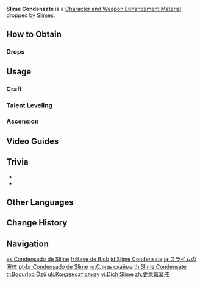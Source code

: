 {{Item Infobox
|id           = 112002
|image        = Item Slime Condensate.png
|title        = Sli&shy;me Con&shy;den&shy;sate
|type         = Character and Weapon Enhancement Materials
|group        = Slime Materials
|group2       = General Enemy Drops
|invCategory  = Character Development Items
|quality      = 1
|description  = A thick coating found on slimes. Most commonly seen material in elemental workshops.
|source1      = Dropped by [[Slimes]]
|source2      = 
}}
'''Slime Condensate''' is a [[Character and Weapon Enhancement Material]] dropped by [[Slimes]].
==How to Obtain==
===Drops===
{{Dropped By}}

==Usage==
===Craft===
{{Craft Usage}}

===Talent Leveling===
{{Talent Leveling Usage}}

===Ascension===
{{Ascension Usage}}

==Video Guides==
{{EVT
|video1   = https://youtu.be/WygaIgDClwY
|caption1 = Liyue Region Farm Guide (250 total)
}}

==Trivia==
* {{Mail Attachments by Category List}}
* {{Related Items|type=variant}}

==Other Languages==
{{Other Languages
|en      = Slime Condensate
|zhs     = 史莱姆凝液
|zhs_rm  = Shǐláimǔ Níngyè
|zht     = 史萊姆凝液
|zht_rm  = Shǐláimǔ Níngyè
|zh_tl   = Slime Condensate
|ja      = スライムの液体
|ja_rm   = Suraimu no Ekitai
|ja_tl   = Slime Liquid
|ko      = 슬라임 응축액
|ko_rm   = Seullaim Eungchuk'aek
|ko_tl   = Slime Condensate
|es      = Condensado de Slime
|es_tl   = Slime Condensate
|fr      = Bave de Blob
|fr_tl   = {{Lex|Slime|fr}}'s Drool
|ru      = Слизь слайма
|ru_tl   = Slime Mucus
|th      = Slime Condensate
|vi      = Dịch Slime
|vi_tl   = 
|de      = Schleimabsonderung
|de_tl   = Slime Secretions
|de_note = The German translation switches the names of Slime Condensate and [[Slime Secretions]].
|id      = Slime Condensate
|pt      = Condensado de Slime
|pt_tl   = Slime Condensate
|tr      = Bodurlop Özü
|tr_tl   = Blob Essence
|it      = Bava di Melmoso
|it_tl   = {{Lex|Slime|it}}'s Drool
}}

==Change History==
{{Change History|1.0}}

==Navigation==
{{Development Item Navbox|Character and Weapon Enhancement Materials}}

[[es:Condensado de Slime]]
[[fr:Bave de Blob]]
[[id:Slime Condensate]]
[[ja:スライムの液体]]
[[pt-br:Condensado de Slime]]
[[ru:Слизь слайма]]
[[th:Slime Condensate]]
[[tr:Bodurlop Özü]]
[[uk:Конденсат слизу]]
[[vi:Dịch Slime]]
[[zh:史萊姆凝液]]